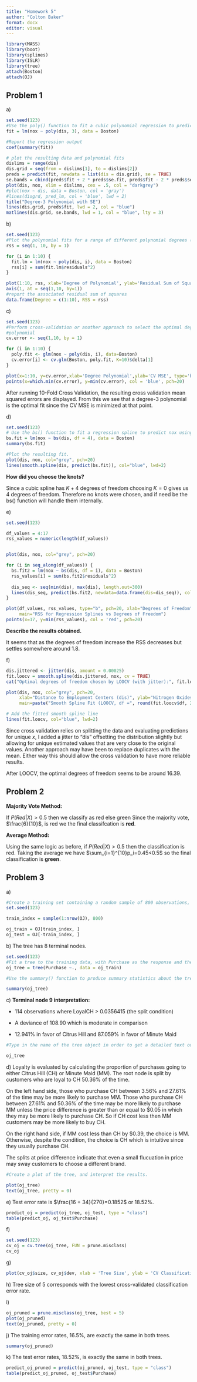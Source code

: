 ```yaml
---
title: "Homework 5"
author: "Colton Baker"
format: docx
editor: visual
---
```


```r
library(MASS)
library(boot)
library(splines)
library(ISLR)
library(tree)
attach(Boston)
attach(OJ)
```

## Problem 1

a\)

```r
set.seed(123)
#Use the poly() function to fit a cubic polynomial regression to predict nox using dis.
fit = lm(nox ~ poly(dis, 3), data = Boston)

#Report the regression output
coef(summary(fit))

# plot the resulting data and polynomial fits
dislims = range(dis)
dis.grid = seq(from = dislims[1], to = dislims[2])
preds = predict(fit, newdata = list(dis = dis.grid), se = TRUE)
se.bands = cbind(preds$fit + 2 * preds$se.fit, preds$fit - 2 * preds$se.fit )
plot(dis, nox, xlim = dislims, cex = .5, col = "darkgrey")
#plot(nox ~ dis, data = Boston, col = 'gray')
#lines(disgrd, pred_lm, col = 'blue', lwd = 2)
title("Degree-3 Polynomial with SE")
lines(dis.grid, preds$fit, lwd = 2, col = "blue")
matlines(dis.grid, se.bands, lwd = 1, col = "blue", lty = 3)
```

b\)

```r
set.seed(123)
#Plot the polynomial fits for a range of different polynomial degrees (say, from 1 to 10)
rss = seq(1, 10, by = 1)

for (i in 1:10) {
  fit.lm = lm(nox ~ poly(dis, i), data = Boston)
  rss[i] = sum(fit.lm$residuals^2)
}

plot(1:10, rss, xlab='Degree of Polynomial', ylab='Residual Sum of Squares', type='b', main='Degree of Polynomial vs RSS')
axis(1, at = seq(1,10, by=1))
#report the associated residual sum of squares
data.frame(Degree = c(1:10), RSS = rss)
```

c\)

```r
set.seed(123)
#Perform cross-validation or another approach to select the optimal degree for the 
#polynomial
cv.error <- seq(1,10, by = 1)

for (i in 1:10) {
  poly.fit <- glm(nox ~ poly(dis, i), data=Boston)
  cv.error[i] <- cv.glm(Boston, poly.fit, K=10)$delta[1]
}

plot(x=1:10, y=cv.error,xlab='Degree Polynomial',ylab='CV MSE', type='b', main='CV MSE vs Degree of Polynomial')
points(x=which.min(cv.error), y=min(cv.error), col = 'blue', pch=20)

```

After running 10-Fold Cross Validation, the resulting cross validation mean squared errors are displayed. From this we see that a degree-3 polynomial is the optimal fit since the CV MSE is minimized at that point.

d\)

```r
set.seed(123)
# Use the bs() function to fit a regression spline to predict nox using dis. Report the output for the fit using four degrees of freedom.
bs.fit = lm(nox ~ bs(dis, df = 4), data = Boston)
summary(bs.fit)

#Plot the resulting fit.
plot(dis, nox, col="grey", pch=20)
lines(smooth.spline(dis, predict(bs.fit)), col="blue", lwd=2)
```

**How did you choose the knots?**

Since a cubic spline has $K+4$ degrees of freedom choosing $K=0$ gives us $4$ degrees of freedom. Therefore no knots were chosen, and if need be the bs() function will handle them internally.

e\)

```r
set.seed(123)

df_values = 4:17
rss_values = numeric(length(df_values))


plot(dis, nox, col="grey", pch=20)

for (i in seq_along(df_values)) {
  bs.fit2 = lm(nox ~ bs(dis, df = i), data = Boston)
  rss_values[i] = sum(bs.fit2$residuals^2)
  
  dis_seq <- seq(min(dis), max(dis), length.out=300)
  lines(dis_seq, predict(bs.fit2, newdata=data.frame(dis=dis_seq)), col=i, lwd=1.5)
}

plot(df_values, rss_values, type="b", pch=20, xlab="Degrees of Freedom", ylab="RSS",
     main="RSS for Regression Splines vs Degrees of Freedom")
points(x=17, y=min(rss_values), col = 'red', pch=20)


```

**Describe the results obtained.**

It seems that as the degrees of freedom increase the RSS decreases but settles somewhere around $1.8$.

f\)

```r
dis.jittered <- jitter(dis, amount = 0.00025)
fit.loocv = smooth.spline(dis.jittered, nox, cv = TRUE)
cat("Optimal degrees of freedom chosen by LOOCV (with jitter):", fit.loocv$df, "\n")

plot(dis, nox, col="grey", pch=20,
     xlab="Distance to Employment Centers (dis)", ylab="Nitrogen Oxides Concentration (nox)",
     main=paste("Smooth Spline Fit (LOOCV, df =", round(fit.loocv$df, 2), ")"))

# Add the fitted smooth spline line
lines(fit.loocv, col="blue", lwd=2)
```

Since cross validation relies on splitting the data and evaluating predictions for unique $x$, I added a jitter to "dis" offsetting the distribution slightly but allowing for unique estimated values that are very close to the original values. Another approach may have been to replace duplicates with the mean. Either way this should allow the cross validation to have more reliable results.

After LOOCV, the optimal degrees of freedom seems to be around $16.39$.

## Problem 2

**Majority Vote Method:**

If $P(Red|X)>0.5$ then we classify as red else green Since the majority vote, $\frac{6}{10}$, is red we the final classifcation is **red**.

**Average Method:**

Using the same logic as before, if $P(Red|X) > 0.5$ then the classification is red. Taking the average we have $\sum_{i=1}^{10}p_i=0.45<0.5$ so the final classification is **green**.

## Problem 3

a\)

```r
#Create a training set containing a random sample of 800 observations, and a test set containing the remaining observations
set.seed(123)

train_index = sample(1:nrow(OJ), 800) 

oj_train = OJ[train_index, ]
oj_test = OJ[-train_index, ]
```

b\) The tree has 8 terminal nodes.

```r
set.seed(123)
#Fit a tree to the training data, with Purchase as the response and the other variables as predictors.
oj_tree = tree(Purchase ~., data = oj_train)

#Use the summary() function to produce summary statistics about the tree, and describe the results obtained. What is the training error rate?

summary(oj_tree)
```

c\) **Terminal node 9 interpretation:**

-   114 observations where LoyalCH \> 0.0356415 (the split condition)

-   A deviance of 108.90 which is moderate in comparison

-   12.941% in favor of Citrus Hill and 87.059% in favor of Minute Maid

```r
#Type in the name of the tree object in order to get a detailed text output. Pick one of the terminal nodes, and interpret the information displayed. 

oj_tree
```

d\) Loyalty is evaluated by calculating the proportion of purchases going to either Citrus Hill (CH) or Minute Maid (MM). The root node is split by customers who are loyal to CH 50.36% of the time.

On the left hand side, those who purchase CH between 3.56% and 27.61% of the time may be more likely to purchase MM. Those who purchase CH between 27.61% and 50.36% of the time may be more likely to purchase MM unless the price difference is greater than or equal to \$0.05 in which they may be more likely to purchase CH. So if CH cost less then MM customers may be more likely to buy CH.

On the right hand side, if MM cost less than CH by \$0.39, the choice is MM. Otherwise, despite the condition, the choice is CH which is intuitive since they usually purchase CH.

The splits at price difference indicate that even a small flucuation in price may sway customers to choose a different brand.

```r
#Create a plot of the tree, and interpret the results. 

plot(oj_tree)
text(oj_tree, pretty = 0)
```

e\) Test error rate is $\frac{16 + 34}{270}=0.1852$ or 18.52%.

```r

predict_oj = predict(oj_tree, oj_test, type = "class")
table(predict_oj, oj_test$Purchase)
```

f\)

```r
set.seed(123)
cv_oj = cv.tree(oj_tree, FUN = prune.misclass)
cv_oj
```

g\)

```r
plot(cv_oj$size, cv_oj$dev, xlab = 'Tree Size', ylab = 'CV Classification Error Rate', type = 'b')
```

h\) Tree size of 5 corresponds with the lowest cross-validated classification error rate.

i\)

```r
oj_pruned = prune.misclass(oj_tree, best = 5)
plot(oj_pruned)
text(oj_pruned, pretty = 0)
```

j\) The training error rates, 16.5%, are exactly the same in both trees.

```r
summary(oj_pruned)
```

k\) The test error rates, 18.52%, is exactly the same in both trees.

```r

predict_oj_pruned = predict(oj_pruned, oj_test, type = "class")
table(predict_oj_pruned, oj_test$Purchase)
```
